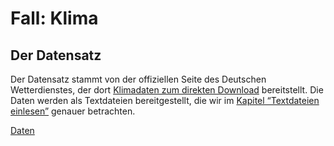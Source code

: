 # Fall: Klima

## Der Datensatz

Der Datensatz stammt von der offiziellen Seite des Deutschen Wetterdienstes, der dort [Klimadaten zum direkten Download](https://www.dwd.de/DE/leistungen/cdc/cdc_ueberblick-klimadaten.html) bereitstellt. Die Daten werden als Textdateien bereitgestellt, die wir im [Kapitel "Textdateien einlesen"](read-txt-files.qmd) genauer betrachten.

[Daten](https://opendata.dwd.de/climate_environment/CDC/observations_global/CLIMAT/monthly/qc/air_temperature_mean/historical/)